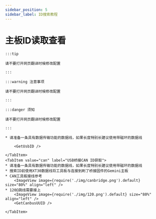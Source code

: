 ```yaml
---
sidebar_position: 5
sidebar_label: ID搜索教程
---
```







# 主板ID读取查看

    :::tip

    请不要打开网页翻译时候修改配置

    :::

    :::warning 注意事项

    请不要打开网页翻译时候修改配置

    :::

    :::danger 须知

    请不要打开网页翻译时候修改配置

    :::

<Tabs>
    <TabItem value="usb" label="USB ID获取" default>
        
    * 请准备一条具有数据传输功能的数据线，如果长度特别长建议使用带磁环的数据线
    
        <GetUsbID />
        
    </TabItem>
    <TabItem value="can" label="USB桥接CAN ID获取">
    * 请准备一条具有数据传输功能的数据线，如果长度特别长建议使用带磁环的数据线
    * 搜索ID前使用XT30数据线将工具板与连接到刷了桥接固件的Gemini主板
    * CAN工具板接线参考
        <ImageView image={require('./img/canbridge.png').default} size="80%" align="left" /> 
    * 120Ω跳线需要接上
        <ImageView image={require('./img/120.png').default} size="80%" align="left" /> 
        <GetCanbusUUID />

    </TabItem>
</Tabs>
